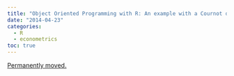 ```yaml
---
title: "Object Oriented Programming with R: An example with a Cournot duopoly"
date: "2014-04-23"
categories:
  - R
  - econometrics
toc: true
---
```


[Permanently moved.](../../posts/2014-04-23-r-s4-rootfinding.qmd)
